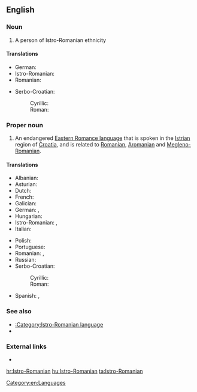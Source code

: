 ==English==
{{wikipedia|Istro-Romanian}}

===Noun===
{{en-noun|head=[[Istro-]][[Romanian]]}}

# A person of Istro-Romanian ethnicity

====Translations====
{{trans-top|person}}
* German: {{t|de|Istrorumäne|m}}
* Istro-Romanian: {{t|ruo|rumâr|m}}
* Romanian: {{t+|ro|istroromân|m}}
{{trans-mid}}
* Serbo-Croatian:
*: Cyrillic: {{t|sh|Истрорумуњ|m}}
*: Roman: {{t|sh|Istrorumunj|m}}
{{trans-bottom}}

===Proper noun===
{{en-proper noun|head=[[Istro-]][[Romanian]]}}

# An endangered [[w:Eastern Romance languages|Eastern Romance language]] that is spoken in the [[Istria]]n region of [[Croatia]], and is related to [[Romanian]], [[Aromanian]] and [[Megleno-Romanian]].

====Translations====
{{trans-top|language}}
* Albanian: {{t|sq|istrorumun|f}}
* Asturian: {{t|ast|istrorrumanu}}
* Dutch: {{t|nl|Istro-Roemeens}}
* French: {{t|fr|Istro-roumain}}
* Galician: {{t|gl|lingua istrio-romanesa|f}}
* German: {{t|de|Istrorumänische Sprache|f}}, {{t|de|Istrorumänisch|n}}
* Hungarian: {{t|hu|isztroromán nyelv}}
* Istro-Romanian: {{t|ruo|vlăşeşte}},  {{t|ruo|rumâreşte}}
* Italian: {{t|it|lengua istrorumena|f}}
{{trans-mid}}
* Polish: {{t|pl|istrorumuński|m}}
* Portuguese: {{t|pt|língua istro-romena|f}}
* Romanian: {{t|ro|limba istroromână|f}}, {{t+|ro|istroromână|f}}
* Russian: {{t|ru|истрорумынский язык}}
* Serbo-Croatian:
*: Cyrillic: {{t|sh|истрорумуњски}}
*: Roman: {{t|sh|istrorumunjski}}
* Spanish: {{t|es|idioma istrorrumano|m}}, {{t|es|istrorrumano|m}}
{{trans-bottom}}

===See also===
* [[:Category:Istro-Romanian language]]
* {{langlist}}

===External links===
* {{ethnologue|code=ruo}}

[[Category:en:Languages]]

[[hr:Istro-Romanian]]
[[hu:Istro-Romanian]]
[[ta:Istro-Romanian]]